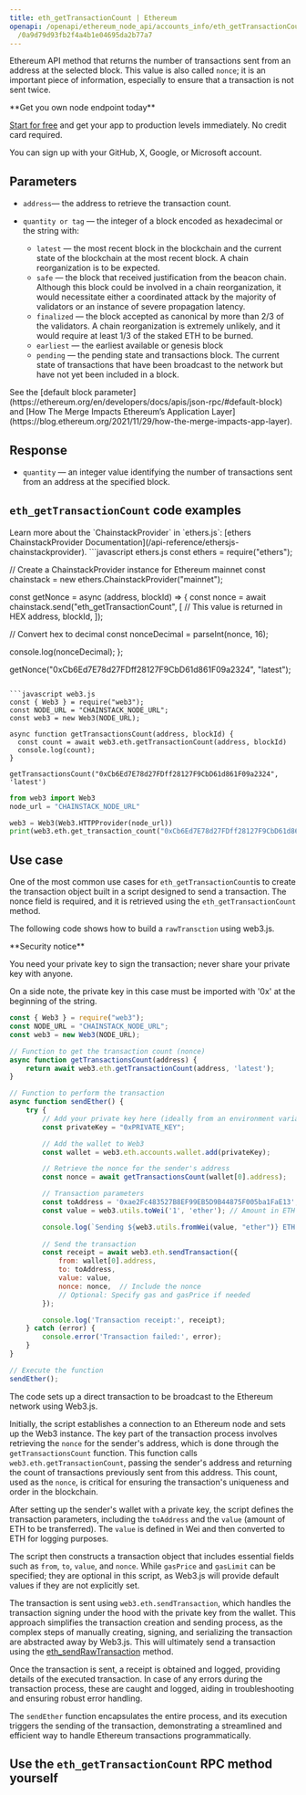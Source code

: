 ---
title: eth_getTransactionCount | Ethereum
openapi: /openapi/ethereum_node_api/accounts_info/eth_getTransactionCount.json POST
  /0a9d79d93fb2f4a4b1e04695da2b77a7
---

Ethereum API method that returns the number of transactions sent from an address at the selected block. This value is also called `nonce`; it is an important piece of information, especially to ensure that a transaction is not sent twice.

<Check>
**Get you own node endpoint today**

[Start for free](https://console.chainstack.com/) and get your app to production levels immediately. No credit card required.

You can sign up with your GitHub, X, Google, or Microsoft account.
</Check>


## Parameters

* `address`— the address to retrieve the transaction count.
* `quantity or tag` — the integer of a block encoded as hexadecimal or the string with:

  + `latest` — the most recent block in the blockchain and the current state of the blockchain at the most recent block. A chain reorganization is to be expected.
  + `safe` — the block that received justification from the beacon chain. Although this block could be involved in a chain reorganization, it would necessitate either a coordinated attack by the majority of validators or an instance of severe propagation latency.
  + `finalized` — the block accepted as canonical by more than 2/3 of the validators. A chain reorganization is extremely unlikely, and it would require at least 1/3 of the staked ETH to be burned.
  + `earliest` — the earliest available or genesis block
  + `pending` — the pending state and transactions block. The current state of transactions that have been broadcast to the network but have not yet been included in a block.

<Note>
See the [default block parameter](https://ethereum.org/en/developers/docs/apis/json-rpc/#default-block) and [How The Merge Impacts Ethereum’s Application Layer](https://blog.ethereum.org/2021/11/29/how-the-merge-impacts-app-layer).
</Note>


## Response

* `quantity` — an integer value identifying the number of transactions sent from an address at the specified block.

## `eth_getTransactionCount` code examples

<Note>
Learn more about the `ChainstackProvider` in `ethers.js`: [ethers ChainstackProvider Documentation](/api-reference/ethersjs-chainstackprovider).
</Note>

<CodeGroup>
```javascript ethers.js
const ethers = require("ethers");

// Create a ChainstackProvider instance for Ethereum mainnet
const chainstack = new ethers.ChainstackProvider("mainnet");

const getNonce = async (address, blockId) => {
  const nonce = await chainstack.send("eth_getTransactionCount", [ // This value is returned in HEX
    address,
    blockId,
  ]);

  // Convert hex to decimal
  const nonceDecimal = parseInt(nonce, 16);

  console.log(nonceDecimal);
};

getNonce("0xCb6Ed7E78d27FDff28127F9CbD61d861F09a2324", "latest");
```

```javascript web3.js
const { Web3 } = require("web3");
const NODE_URL = "CHAINSTACK_NODE_URL";
const web3 = new Web3(NODE_URL);

async function getTransactionsCount(address, blockId) {
  const count = await web3.eth.getTransactionCount(address, blockId)
  console.log(count);
}

getTransactionsCount("0xCb6Ed7E78d27FDff28127F9CbD61d861F09a2324", 'latest')
```

```python web3.py
from web3 import Web3  
node_url = "CHAINSTACK_NODE_URL" 

web3 = Web3(Web3.HTTPProvider(node_url)) 
print(web3.eth.get_transaction_count("0xCb6Ed7E78d27FDff28127F9CbD61d861F09a2324", "latest")) 
```
</CodeGroup>


## Use case

One of the most common use cases for `eth_getTransactionCount`is to create the transaction object built in a script designed to send a transaction. The nonce field is required, and it is retrieved using the `eth_getTransactionCount` method.

The following code shows how to build a `rawTransction` using web3.js.

<Warning>
**Security notice**

You need your private key to sign the transaction; never share your private key with anyone.

On a side note, the private key in this case must be imported with '0x' at the beginning of the string.
</Warning>

```javascript index.js
const { Web3 } = require("web3");
const NODE_URL = "CHAINSTACK_NODE_URL";
const web3 = new Web3(NODE_URL);

// Function to get the transaction count (nonce)
async function getTransactionsCount(address) {
    return await web3.eth.getTransactionCount(address, 'latest');
}

// Function to perform the transaction
async function sendEther() {
    try {
        // Add your private key here (ideally from an environment variable)
        const privateKey = "0xPRIVATE_KEY";

        // Add the wallet to Web3
        const wallet = web3.eth.accounts.wallet.add(privateKey);

        // Retrieve the nonce for the sender's address
        const nonce = await getTransactionsCount(wallet[0].address);

        // Transaction parameters
        const toAddress = '0xae2Fc483527B8EF99EB5D9B44875F005ba1FaE13'; // Replace with the receiver's address
        const value = web3.utils.toWei('1', 'ether'); // Amount in ETH (e.g., 1 ETH)

        console.log(`Sending ${web3.utils.fromWei(value, "ether")} ETH from ${wallet[0].address} to ${toAddress}...`)
        
      	// Send the transaction
        const receipt = await web3.eth.sendTransaction({
            from: wallet[0].address,
            to: toAddress,
            value: value,
            nonce: nonce,  // Include the nonce
            // Optional: Specify gas and gasPrice if needed
        });

        console.log('Transaction receipt:', receipt);
    } catch (error) {
        console.error('Transaction failed:', error);
    }
}

// Execute the function
sendEther();
```


The code sets up a direct transaction to be broadcast to the Ethereum network using Web3.js.

Initially, the script establishes a connection to an Ethereum node and sets up the Web3 instance. The key part of the transaction process involves retrieving the `nonce` for the sender's address, which is done through the `getTransactionsCount` function. This function calls `web3.eth.getTransactionCount`, passing the sender's address and returning the count of transactions previously sent from this address. This count, used as the `nonce`, is critical for ensuring the transaction's uniqueness and order in the blockchain.

After setting up the sender's wallet with a private key, the script defines the transaction parameters, including the `toAddress` and the `value` (amount of ETH to be transferred). The `value` is defined in Wei and then converted to ETH for logging purposes.

The script then constructs a transaction object that includes essential fields such as `from`, `to`, `value`, and `nonce`. While `gasPrice` and `gasLimit` can be specified; they are optional in this script, as Web3.js will provide default values if they are not explicitly set.

The transaction is sent using `web3.eth.sendTransaction`, which handles the transaction signing under the hood with the private key from the wallet. This approach simplifies the transaction creation and sending process, as the complex steps of manually creating, signing, and serializing the transaction are abstracted away by Web3.js. This will ultimately send a transaction using the [eth\_sendRawTransaction](/api-reference/ethereum_node_api/execute_transactions/eth_sendRawTransaction) method.

Once the transaction is sent, a receipt is obtained and logged, providing details of the executed transaction. In case of any errors during the transaction process, these are caught and logged, aiding in troubleshooting and ensuring robust error handling.

The `sendEther` function encapsulates the entire process, and its execution triggers the sending of the transaction, demonstrating a streamlined and efficient way to handle Ethereum transactions programmatically.

## Use the `eth_getTransactionCount` RPC method yourself